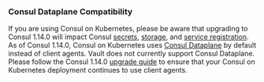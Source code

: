 ### Consul Dataplane Compatibility
If you are using Consul on Kubernetes, please be aware that upgrading to Consul 1.14.0 will impact Consul [secrets](/vault/docs/secrets/consul), [storage](/vault/docs/configuration/storage/consul), and [service registration](/vault/docs/configuration/service-registration/consul). As of Consul 1.14.0, Consul on Kubernetes uses [Consul Dataplane](/consul/docs/connect/dataplane) by default instead of client agents. Vault does not currently support Consul Dataplane. Please follow the Consul 1.14.0 [upgrade guide](/consul/docs/k8s/upgrade#upgrading-to-consul-dataplane) to ensure that your Consul on Kubernetes deployment continues to use client agents.
